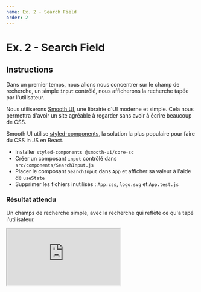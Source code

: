 ```yaml
---
name: Ex. 2 - Search Field
order: 2
---
```


# Ex. 2 - Search Field

## Instructions

Dans un premier temps, nous allons nous concentrer sur le champ de recherche, un simple `input` contrôlé, nous afficherons la recherche tapée par l'utilisateur.

Nous utiliserons [Smooth UI](https://smooth-ui.smooth-code.com/docs-components-input), une librairie d'UI moderne et simple. Cela nous permettra d'avoir un site agréable à regarder sans avoir à écrire beaucoup de CSS.

Smooth UI utilise [styled-components](https://www.styled-components.com/), la solution la plus populaire pour faire du CSS in JS en React.

- Installer `styled-components @smooth-ui/core-sc`
- Créer un composant `input` contrôlé dans `src/components/SearchInput.js`
- Placer le composant `SearchInput` dans `App` et afficher sa valeur à l'aide de `useState`
- Supprimer les fichiers inutilisés : `App.css`, `logo.svg` et `App.test.js`

### Résultat attendu

Un champs de recherche simple, avec la recherche qui reflète ce qu'a tapé l'utilisateur.

<iframe
  src="https://codesandbox.io/embed/github/smooth-code/react-hooks-workshop/tree/end-exercise-2/?fontsize=14&view=preview"
  style={{
    width: '100%',
    height: 500,
    border: 0,
    borderRadius: 4,
    overflow: 'hidden',
  }}
  sandbox="allow-modals allow-forms allow-popups allow-scripts allow-same-origin"
/>

## Aide

### Installation d'un package npm

```bash
# Installation de packages depuis npm
npm i styled-components @smooth-ui/core-sc@10
```

### SearchInput.js

```js
// SearchInput.js
import React from 'react'
import { Input } from '@smooth-ui/core-sc'

export default function SearchInput(props) {
  return (
    <Input
      placeholder="Type something..."
      width="100%"
      type="search"
      {...props}
    />
  )
}
```

### App.js

```js
// App.js
import React, { useState } from 'react'
import { Normalize, Grid, Typography } from '@smooth-ui/core-sc'
import SearchInput from './components/SearchInput'

export default function App() {
  /* TODO: A l'aide de "useState", connecter le champs "SearchInput" */
  return (
    <>
      {/* Le composant "Grid" centre dans la page, "py" signifie "padding-top" et "padding-bottom" */}
      <Grid py={200}>
        {/* Injection de normalize.css pour avoir un rendu consistant sur tous les navigateurs */}
        <Normalize />
        {/* "Typography" est un composant avec des variantes de titres prêtes à l'emploi */}
        <Typography variant="display-1">Smooth Movie</Typography>
        {/* Le composant "SearchInput" */}
        <SearchInput
          value={/* TODO: récupérer la valeur depuis le state */}
          onChange={/* TODO: notifier les changements au state */}
        />
        <p>Search: {/* TODO: afficher la valeur depuis le state */}</p>
      </Grid>
    </>
  )
}
```

### Récupération de la valeur d'un input

```js
<input
  onChange={event => {
    // Un event est passé en paramètre, "target" désigne l'élément DOM "input"
    // Un "input" a une propriété "value" qui correspond à la valeur qu'il contient
    console.log(event.target.value)
  }}
/>
```
